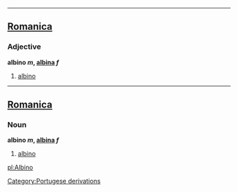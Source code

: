 ----

==[[Romanica]]==
===Adjective===
<b>albino ''m'', [[albina]] ''f''</b>
#[[albino]]
----

==[[Romanica]]==
===Noun===
<b>albino ''m'', [[albina]] ''f''</b>
#[[albino]]

[[pl:Albino]]
[[Category:Portugese derivations]]